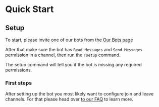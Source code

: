 # Quick Start

## Setup

To start, please invite one of our bots from the [Our Bots page](./our-bots)

After that make sure the bot has `Read Messages` and `Send Messages` permission in a channel, then run the `!setup` command.

The setup command will tell you if the bot is missing any required permissions.

### First steps

After setting up the bot you most likely want to configure join and leave channels. For that please head over [to our FAQ](./faq) to learn more.

